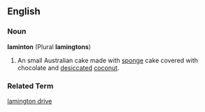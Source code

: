 ==English==
===Noun===
'''laminton''' (Plural '''lamingtons''')
# An small Australian cake made with [[sponge]] cake covered with chocolate and [[desiccated]] [[coconut]].
===Related Term===
[[lamington drive]]